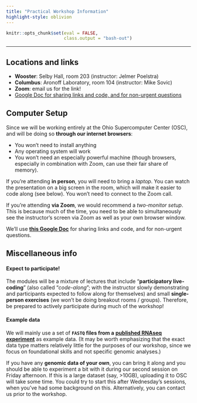 ```yaml
---
title: "Practical Workshop Information"
highlight-style: oblivion
---
```


```r
knitr::opts_chunk$set(eval = FALSE,
                      class.output = "bash-out")
```

-----

## Locations and links

- **Wooster**: Selby Hall, room 203 (instructor: Jelmer Poelstra)
- **Columbus**: Aronoff Laboratory, room 104 (instructor: Mike Sovic)
- **Zoom**: email us for the link!
- [Google Doc for sharing links and code, and for non-urgent questions](https://docs.google.com/document/d/1M_BSRtnG3QYjntpgxbMENr_ZJGrA35B1e7E0Dn0hK5Q/edit?usp=sharing)

## Computer Setup

Since we will be working entirely at the Ohio Supercomputer Center (OSC),
and will be doing so **through our internet browsers**:

- You won't need to install anything
- Any operating system will work
- You won't need an especially powerful machine
  (though browsers, especially in combination with Zoom, can use their fair
  share of memory).

If you're attending **in person**, you will need to bring a _laptop_.
You can watch the presentation on a big screen in the room,
which will make it easier to code along (see below).
You won't need to connect to the Zoom call.

If you're attending **via Zoom**, we would recommend a _two-monitor setup_.
This is because much of the time,
you need to be able to simultaneously see the instructor's screen via Zoom
as well as your own browser window.

We'll use
**[this Google Doc](https://docs.google.com/document/d/1M_BSRtnG3QYjntpgxbMENr_ZJGrA35B1e7E0Dn0hK5Q/edit?usp=sharing)**
for sharing links and code, and for non-urgent questions.

## Miscellaneous info

#### Expect to participate!

The modules will be a mixture of lectures that include
"**participatory live-coding**"
(also called "_code-along_"; with the instructor slowly demonstrating and
participants expected to follow along for themselves)
and small **single-person exercises**
(we won't be doing breakout rooms / groups).
Therefore, be prepared to actively participate during much of the workshop!

#### Example data

We will mainly use a set of
**`FASTQ` files from a**
**[published RNAseq experiment](https://www.nature.com/articles/sdata2018290)**
as example data.
(It may be worth emphasizing that the exact data type matters relatively little
for the purposes of our workshop,
since we focus on foundational skills and not specific genomic analyses.)

If you have any **genomic data of your own**,
you can bring it along and you should be able to experiment a bit with it
during our second session on Friday afternoon.
If this is a large dataset (say, >10GB),
uploading it to OSC will take some time.
You could try to start this after Wednesday's sessions,
when you've had some background on this.
Alternatively, you can contact us prior to the workshop.
